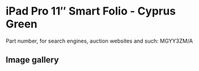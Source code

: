 
# iPad Pro 11″ Smart Folio - Cyprus Green

Part number, for search engines, auction websites and such: MGYY3ZM/A

## Image gallery

<div style={{ width: '100%', maxWidth: '768px' }}>
<GalleryComponent
    images={[
      {
        original: "/everysource/MGYY3.webp",
        thumbnail: "/everypreview/MGYY3.webp",
      }
    ]}
  />
</div>